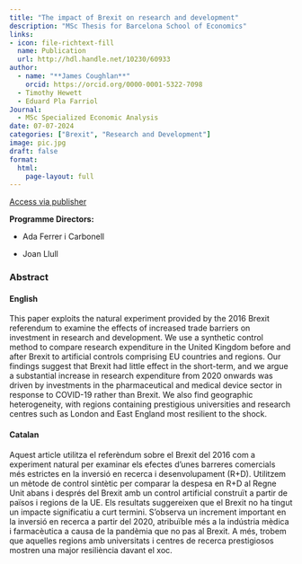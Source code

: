 ```yaml
---
title: "The impact of Brexit on research and development"
description: "MSc Thesis for Barcelona School of Economics"
links:
- icon: file-richtext-fill
  name: Publication
  url: http://hdl.handle.net/10230/60933
author: 
  - name: "**James Coughlan**"
    orcid: https://orcid.org/0000-0001-5322-7098
  - Timothy Hewett
  - Eduard Pla Farriol
Journal: 
  - MSc Specialized Economic Analysis
date: 07-07-2024
categories: ["Brexit", "Research and Development"]
image: pic.jpg
draft: false
format: 
  html: 
    page-layout: full
---
```


[Access via publisher](http://hdl.handle.net/10230/60933 "Go to publisher website"){.btn .btn-outline-primary .btn role="button"}

**Programme Directors:**

-   Ada Ferrer i Carbonell

-   Joan Llull

### Abstract

#### English

This paper exploits the natural experiment provided by the 2016 Brexit referendum to examine the effects of increased trade barriers on investment in research and development. We use a synthetic control method to compare research expenditure in the United Kingdom before and after Brexit to artificial controls comprising EU countries and regions. Our findings suggest that Brexit had little effect in the short-term, and we argue a substantial increase in research expenditure from 2020 onwards was driven by investments in the pharmaceutical and medical device sector in response to COVID-19 rather than Brexit. We also find geographic heterogeneity, with regions containing prestigious universities and research centres such as London and East England most resilient to the shock.

#### Catalan

Aquest article utilitza el referèndum sobre el Brexit del 2016 com a experiment natural per examinar els efectes d’unes barreres comercials més estrictes en la inversió en recerca i desenvolupament (R+D). Utilitzem un mètode de control sintètic per comparar la despesa en R+D al Regne Unit abans i després del Brexit amb un control artificial construït a partir de països i regions de la UE. Els resultats suggereixen que el Brexit no ha tingut un impacte significatiu a curt termini. S’observa un increment important en la inversió en recerca a partir del 2020, atribuïble més a la indústria mèdica i farmacèutica a causa de la pandèmia que no pas al Brexit. A més, trobem que aquelles regions amb universitats i centres de recerca prestigiosos mostren una major resiliència davant el xoc.
